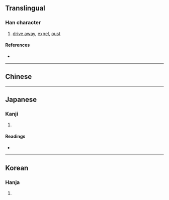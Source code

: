 {{character info/new}}
==Translingual==

===Han character===
{{Han char|rn=64|rad=手|as=15|sn=19|four=|canj=SWQ|ids=⿱⿰臣⿳𠂉丶罒手(G),⿱⿰臣⿳𠂉一罒手(HTJK)}}

# [[drive away]], [[expel]], [[oust]]

====References====
* {{Han ref|kx=0460.060|dkj=12859|dj=0808.260|hdz=31973.050|uh=64E5|ud=25829}}

----

==Chinese==
{{zh-see|攬|v}}

----

==Japanese==

===Kanji===
{{ja-kanji|grade=|rs=手15}}

# {{rfdef|ja|sort=手15}}

====Readings====
* {{ja-readings|on=[[らん]] (ran)|kun=[[とる]] (toru)}}

----

==Korean==

===Hanja===
{{ko-hanja|hangeul=[[람]]>[[남]]|eumhun=|rv=ram>nam|mr=ram>nam|y=lam>nam}}

# {{rfdef|ko|sort=手15}}